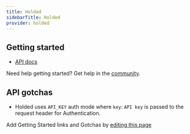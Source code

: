 ```yaml
---
title: Holded
sidebarTitle: Holded
provider: holded
---
```



<Overview />
<PreBuiltTooling provider={providers[pageMetadata.provider]} />


## Getting started

-   [API docs](https://developers.holded.com/)

<Tip>Need help getting started? Get help in the [community](https://nango.dev/slack).</Tip>

## API gotchas

- Holded uses `API_KEY` auth mode where `key`: `API key` is passed to the request header for Authentication.

<Note>Add Getting Started links and Gotchas by [editing this page](https://github.com/nangohq/nango/tree/master/docs-v2/integrations/all/holded.mdx)</Note>
